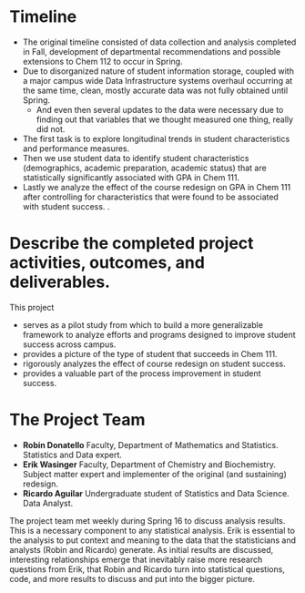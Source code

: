 # Timeline

* The original timeline consisted of data collection and analysis completed in Fall, development of departmental recommendations and possible extensions to Chem 112 to occur in Spring. 
* Due to disorganized nature of student information storage, coupled with a major campus wide Data Infrastructure systems overhaul occurring at the same time, clean, mostly accurate data was not fully obtained until Spring. 
    - And even then several updates to the data were necessary due to finding out that variables that we thought measured one thing, really did not. 
* The first task is to explore longitudinal trends in student characteristics and performance measures. 
* Then we use student data to identify student characteristics (demographics, academic preparation, academic status) that are statistically significantly associated with GPA in Chem 111. 
* Lastly we analyze the effect of the course redesign on GPA in Chem 111 after controlling for characteristics that were found to be associated with student success. . 


# Describe the completed project activities, outcomes, and deliverables.
This project

* serves as a pilot study from which to build a more generalizable framework to analyze efforts and programs designed to improve student success across campus.
* provides a picture of the type of student that succeeds in Chem 111.
* rigorously analyzes the effect of course redesign on student success.
* provides a valuable part of the process improvement in student success. 



# The Project Team

* **Robin Donatello** Faculty, Department of Mathematics and Statistics. Statistics and Data expert. 
* **Erik Wasinger** Faculty, Department of Chemistry and Biochemistry. Subject matter expert and implementer of the original (and sustaining) redesign. 
* **Ricardo Aguilar** Undergraduate student of Statistics and Data Science. Data Analyst. 

The project team met weekly during Spring 16 to discuss analysis results. This is a necessary component to any statistical analysis. Erik is essential to the analysis to put context and meaning to the data that the statisticians and analysts (Robin and Ricardo) generate. As initial results are discussed, interesting relationships emerge that inevitably raise more research questions from Erik, that Robin and Ricardo turn into statistical questions, code, and more results to discuss and put into the bigger picture.  

